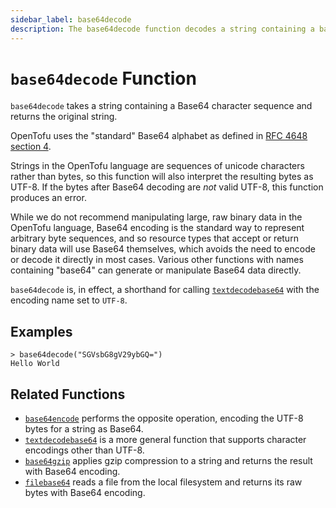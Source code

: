 ```yaml
---
sidebar_label: base64decode
description: The base64decode function decodes a string containing a base64 sequence.
---
```


# `base64decode` Function

`base64decode` takes a string containing a Base64 character sequence and
returns the original string.

OpenTofu uses the "standard" Base64 alphabet as defined in
[RFC 4648 section 4](https://tools.ietf.org/html/rfc4648#section-4).

Strings in the OpenTofu language are sequences of unicode characters rather
than bytes, so this function will also interpret the resulting bytes as
UTF-8. If the bytes after Base64 decoding are _not_ valid UTF-8, this function
produces an error.

While we do not recommend manipulating large, raw binary data in the OpenTofu
language, Base64 encoding is the standard way to represent arbitrary byte
sequences, and so resource types that accept or return binary data will use
Base64 themselves, which avoids the need to encode or decode it directly in
most cases. Various other functions with names containing "base64" can generate
or manipulate Base64 data directly.

`base64decode` is, in effect, a shorthand for calling
[`textdecodebase64`](/docs/language/functions/textdecodebase64) with the encoding name set to
`UTF-8`.

## Examples

```
> base64decode("SGVsbG8gV29ybGQ=")
Hello World
```

## Related Functions

* [`base64encode`](/docs/language/functions/base64encode) performs the opposite operation,
  encoding the UTF-8 bytes for a string as Base64.
* [`textdecodebase64`](/docs/language/functions/textdecodebase64) is a more general function that
  supports character encodings other than UTF-8.
* [`base64gzip`](/docs/language/functions/base64gzip) applies gzip compression to a string
  and returns the result with Base64 encoding.
* [`filebase64`](/docs/language/functions/filebase64) reads a file from the local filesystem
  and returns its raw bytes with Base64 encoding.
